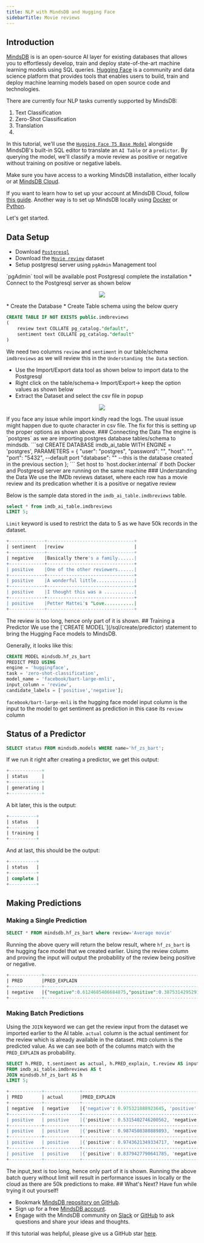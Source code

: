 ```yaml
---
title: NLP with MindsDB and Hugging Face 
sidebarTitle: Movie reviews
---
```

## Introduction
[MindsDB](https://mindsdb.com/) is is an open-source AI layer for existing databases that allows you to effortlessly develop, train and deploy state-of-the-art machine learning models using SQL queries. 
[Hugging Face](https://huggingface.co/) is a community and data science platform that provides tools that enables users to build, train and deploy machine learning models based on open source code and technologies. 


There are currently four NLP tasks currently supported by MindsDB:

1. Text Classification
2. Zero-Shot Classification
3. Translation
4. 

In this tutorial, we'll use the [`Hugging Face T5 Base Model`](https://huggingface.co/t5-base) alongside MindsDB's built-in SQL editor to translate  an `AI Table` or a `predictor`. By querying the model, we'll classify 
a movie review as positive or negative without training on positive or negative labels.

Make sure you have access to a working MindsDB installation, either locally or
at [MindsDB Cloud](https://cloud.mindsdb.com/).

If you want to learn how to set up your account at MindsDB Cloud, follow
[this guide](/setup/cloud/). Another way is to set up
MindsDB locally using
[Docker](/setup/self-hosted/docker/) or
[Python](/setup/self-hosted/pip/source/).

Let's get started.

## Data Setup
* Download [`Postgresql`](https://www.postgresql.org/download/)
* Download the [`Movie review`](https://www.kaggle.com/datasets/lakshmi25npathi/imdb-dataset-of-50k-movie-reviews) dataset
* Setup postgresql server using `pgAdmin` Management tool
<Note>
`pgAdmin` tool will be available post Postgresql complete the installation
</Note>
* Connect to the Postgresql server as shown below
<p align="center">
    <img src="assets/tutorials/zero-shot-classification-postgresql-pg-admin.png" />
</p>
* Create the Database
* Create Table schema using the below query
 
```sql
CREATE TABLE IF NOT EXISTS public.imdbreviews
(
	review text COLLATE pg_catalog."default",
	sentiment text COLLATE pg_catalog."default"
)
```
We need two columns `review` and `sentiment` in our table/schema `imdbreviews` as we will review this in the `Understanding the Data` section.
* Use the Import/Export data tool as shown below to import data to the Postgresql
* Right click on the table/schema-> Import/Export-> keep the option values as shown below
* Extract the Dataset and select the csv file in popup
<p align="center">
    <img src="assets/tutorials/zero-shot-classification-postgresql.png" />
</p>
<Warning>
If you face any issue while import kindly read the logs. The usual issue might happen due to quote character in csv file. The fix for this is setting up the proper options as shown above.
</Warning>
### Connecting the Data
The engine is `postgres` as we are importing postgres database tables/schema to mindsdb.
```sql
CREATE DATABASE imdb_ai_table  
WITH ENGINE = 'postgres',    
PARAMETERS = {
	"user": "postgres",        
	"password": "",        
	"host": "",             
	"port": "5432",  --default port
	"database": "" --this is the database created in the previous section         
};
```
<Note>
Set host to `host.docker.internal` if both Docker and Postgresql server are running on the same machine
</Note>
### Understanding the Data
We use the IMDb reviews dataset, where each row has a movie review and its predication whether it is a positive or negative review

Below is the sample data stored in the `imdb_ai_table.imdbreviews` table.
```sql
select * from imdb_ai_table.imdbreviews
LIMIT 5;
```
`Limit` keyword is used to restrict the data to 5 as we have 50k records in the dataset.
```sql
+-------------+--------------------------------+
| sentiment   |review                          |
+-------------+--------------------------------+
| negative    |Basically there's a family......|
+-------------+--------------------------------+
| positive    |One of the other reviewers......|
+-------------+--------------------------------+
| positive    |A wonderful little..............|
+-------------+--------------------------------+
| positive    |I thought this was a ...........|
+-------------+--------------------------------+
| positive    |Petter Mattei's "Love...........|
+-------------+--------------------------------+
```
<Note>
The review is too long, hence only part of it is shown.
</Note>
## Training a Predictor
We use the [`CREATE MODEL`](/sql/create/predictor) statement to bring the Hugging Face models to MindsDB.

Generally, it looks like this:
```sql
CREATE MODEL mindsdb.hf_zs_bart
PREDICT PRED USING
engine = 'huggingface',
task = 'zero-shot-classification',
model_name = 'facebook/bart-large-mnli',
input_column = 'review',
candidate_labels = ['positive','negative'];

```
`facebook/bart-large-mnli` is the hugging face model
input column is the input to the model to get sentiment as prediction in this case its `review` column
## Status of a Predictor
```sql
SELECT status FROM mindsdb.models WHERE name='hf_zs_bart';
```
If we run it right after creating a predictor, we get this output:

```sql
+------------+
| status     |
+------------+
| generating |
+------------+
```

A bit later, this is the output:

```sql
+----------+
| status   |
+----------+
| training |
+----------+
```

And at last, this should be the output:

```sql
+----------+
| status   |
+----------+
| complete |
+----------+
```

## Making Predictions
### Making a Single Prediction
```sql
SELECT * FROM mindsdb.hf_zs_bart where review='Average movie'
```
Running the above query will return the below result, where `hf_zs_bart` is the hugging face model that we created earlier. 
Using the review column and proving the input will output the probability of the review being positive or negative.
```sql
+------------+--------------------------------------------------------------+-------------+
| PRED       |PRED_EXPLAIN                                                  |review       |
+------------+--------------------------------------------------------------+-------------+
| negative   |{"negative":0.6124685406684875,"positive":0.38753142952919006}|Average movie|
+------------+--------------------------------------------------------------+-------------+
```

### Making Batch Predictions
Using the `JOIN` keyword we can get the review input from the dataset we imported earlier to the AI table.
`actual` column is the actual sentiment for the review which is already available in the dataset.
`PRED` column is the predicted value. As we can see both of the columns match with the `PRED_EXPLAIN` as probability.
```sql
SELECT h.PRED, t.sentiment as actual, h.PRED_explain, t.review AS input_text
FROM imdb_ai_table.imdbreviews AS t
JOIN mindsdb.hf_zs_bart AS h
LIMIT 5;
```
```sql
+------------+-------------+-----------------------------------------------------------------+--------------------------------+
| PRED       | actual      |PRED_EXPLAIN                                                     |input_text                      |
+------------+-------------+-----------------------------------------------------------------+--------------------------------+
| negative   | negative    |{'negative': 0.975321888923645, 'positive': 0.024678116664290428}|Basically there's a family......|
+------------+-------------+-----------------------------------------------------------------+--------------------------------+
| positive   | positive    |{'positive': 0.5315402746200562, 'negative': 0.46845969557762146}|One of the other reviewers......|
+------------+-------------+-----------------------------------------------------------------+--------------------------------+
| positive   | positive    |{'positive': 0.9874508380889893, 'negative': 0.01254915911704301}|A wonderful little..............|
+------------+-------------+-----------------------------------------------------------------+--------------------------------+
| positive   | positive    |{'positive': 0.9743621349334717, 'negative': 0.02563784085214138}|I thought this was a ...........|
+------------+-------------+-----------------------------------------------------------------+--------------------------------+
| positive   | positive    |{'positive': 0.8379427790641785, 'negative': 0.16205716133117676}|Petter Mattei's "Love...........|
+------------+-------------+-----------------------------------------------------------------+--------------------------------+
```
<Note>
The input_text is too long, hence only part of it is shown.
</Note>
<Warning>
Running the above batch query without limit will result in performance issues in locally or the cloud as there are 50k predictions to make.
</Warning>
## What's Next?
Have fun while trying it out yourself!

- Bookmark [MindsDB repository on GitHub](https://github.com/mindsdb/mindsdb).
- Sign up for a free [MindsDB account](https://cloud.mindsdb.com/register).
- Engage with the MindsDB community on
  [Slack](https://mindsdb.com/joincommunity) or
  [GitHub](https://github.com/mindsdb/mindsdb/discussions) to ask questions and
  share your ideas and thoughts.

If this tutorial was helpful, please give us a GitHub star
[here](https://github.com/mindsdb/mindsdb).